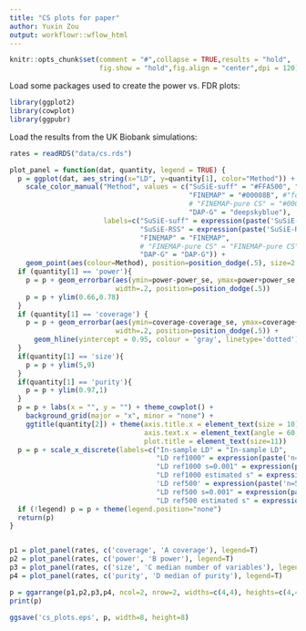 ```yaml
---
title: "CS plots for paper"
author: Yuxin Zou
output: workflowr::wflow_html
---
```


```r
knitr::opts_chunk$set(comment = "#",collapse = TRUE,results = "hold",
                      fig.show = "hold",fig.align = "center",dpi = 120)
```

Load some packages used to create the power vs. FDR plots:

```r
library(ggplot2)
library(cowplot)
library(ggpubr)
```

Load the results from the UK Biobank simulations:

```r
rates = readRDS("data/cs.rds")
```

```r
plot_panel = function(dat, quantity, legend = TRUE) {
  p = ggplot(dat, aes_string(x="LD", y=quantity[1], color="Method")) +
    scale_color_manual("Method", values = c("SuSiE-suff" = "#FFA500", "SuSiE-RSS" = "magenta",
                                            "FINEMAP" = "#00008B", #"forestgreen",
                                            # "FINEMAP-pure CS" = "#00008B",
                                            "DAP-G" = "deepskyblue"),
                       labels=c("SuSiE-suff" = expression(paste('SuSiE-RSS, est. ', sigma)),
                                "SuSiE-RSS" = expression(paste('SuSiE-RSS, ', sigma, '=1')),
                                "FINEMAP" = "FINEMAP",
                                # "FINEMAP-pure CS" = "FINEMAP-pure CS",
                                "DAP-G" = "DAP-G")) + 
    geom_point(aes(colour=Method), position=position_dodge(.5), size=2.5)
  if (quantity[1] == 'power'){
    p = p + geom_errorbar(aes(ymin=power-power_se, ymax=power+power_se, color=Method),
                          width=.2, position=position_dodge(.5))
    p = p + ylim(0.66,0.78)
  }
  if (quantity[1] == 'coverage') {
    p = p + geom_errorbar(aes(ymin=coverage-coverage_se, ymax=coverage+coverage_se, color=Method),
                          width=.2, position=position_dodge(.5)) +
      geom_hline(yintercept = 0.95, colour = 'gray', linetype='dotted')
  }
  if(quantity[1] == 'size'){
    p = p + ylim(5,9)
  }
  if(quantity[1] == 'purity'){
    p = p + ylim(0.97,1)
  }
  p = p + labs(x = "", y = "") + theme_cowplot() +
    background_grid(major = "x", minor = "none") +
    ggtitle(quantity[2]) + theme(axis.title.x = element_text(size = 10),
                                 axis.text.x = element_text(angle = 60, size=8,hjust = 1),
                                 plot.title = element_text(size=11))
  p = p + scale_x_discrete(labels=c("In-sample LD" = "In-sample LD",
                                    "LD ref1000" = expression(paste('n=1000, ', lambda, '=0')),
                                    "LD ref1000 s=0.001" = expression(paste('n=1000, ', lambda, '=0.001')),
                                    "LD ref1000 estimated s" = expression(paste('n=1000, est. ', hat(lambda))),
                                    'LD ref500' = expression(paste('n=500, ', lambda, '=0')),
                                    "LD ref500 s=0.001" = expression(paste('n=500, ', lambda, '=0.001')),
                                    "LD ref500 estimated s" = expression(paste('n=500, est. ', hat(lambda)))))
  if (!legend) p = p + theme(legend.position="none")
  return(p)
}


p1 = plot_panel(rates, c('coverage', 'A coverage'), legend=T)
p2 = plot_panel(rates, c('power', 'B power'), legend=T)
p3 = plot_panel(rates, c('size', 'C median number of variables'), legend=T)
p4 = plot_panel(rates, c('purity', 'D median of purity'), legend=T)

p = ggarrange(p1,p2,p3,p4, ncol=2, nrow=2, widths=c(4,4), heights=c(4,4), common.legend = TRUE, legend="right")
print(p)
```

```r
ggsave('cs_plots.eps', p, width=8, height=8)
```

